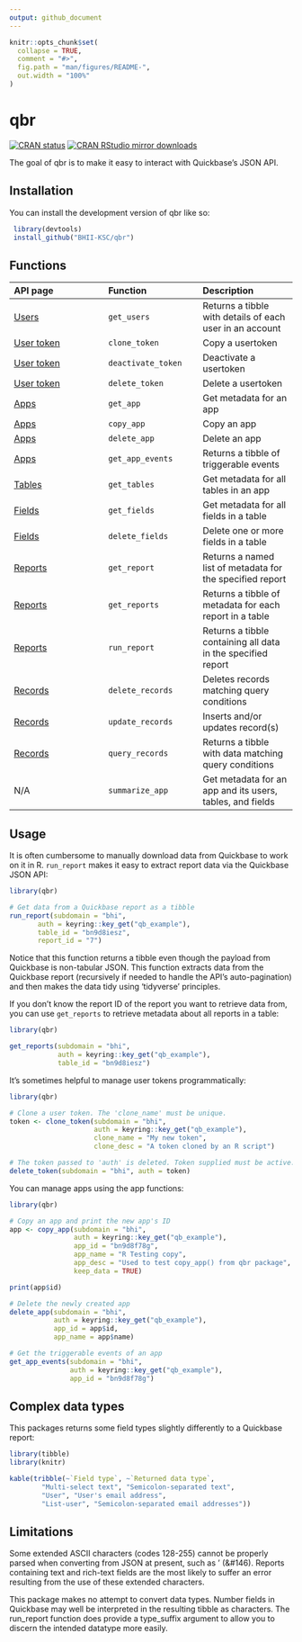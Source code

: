 ```yaml
---
output: github_document
---
```


<!-- README.md is generated from README.Rmd. Please edit that file -->

```r
knitr::opts_chunk$set(
  collapse = TRUE,
  comment = "#>",
  fig.path = "man/figures/README-",
  out.width = "100%"
)
```

# qbr

<!-- badges: start -->
[![CRAN status](https://www.r-pkg.org/badges/version/qbr)](https://cran.r-project.org/package=qbr)
[![CRAN RStudio mirror downloads](https://cranlogs.r-pkg.org/badges/qbr)](https://cran.r-project.org/package=qbr)
<!-- badges: end -->

The goal of qbr is to make it easy to interact with Quickbase's JSON API.

## Installation

You can install the development version of qbr like so:

``` r
 library(devtools)
 install_github("BHII-KSC/qbr")
```

## Functions

|API page|Function|Description|
|:---|:---|:---|
|[Users](https://developer.quickbase.com/operation/getUsers)|`get_users`|Returns a tibble with details of each user in an account|
|[User token](https://developer.quickbase.com/operation/cloneUserToken)|`clone_token`|Copy a usertoken|
|[User token](https://developer.quickbase.com/operation/deactivateUserToken)|`deactivate_token`|Deactivate a usertoken|
|[User token](https://developer.quickbase.com/operation/deleteUserToken)|`delete_token`|Delete a usertoken|
|[Apps](https://developer.quickbase.com/operation/getApp)|`get_app`|Get metadata for an app|
|[Apps](https://developer.quickbase.com/operation/copyApp)|`copy_app`|Copy an app|
|[Apps](https://developer.quickbase.com/operation/deleteApp)|`delete_app`|Delete an app|
|[Apps](https://developer.quickbase.com/operation/getAppEvents)|`get_app_events`|Returns a tibble of triggerable events|
|[Tables](https://developer.quickbase.com/operation/getAppTables)|`get_tables`|Get metadata for all tables in an app|
|[Fields](https://developer.quickbase.com/operation/getFields)|`get_fields`|Get metadata for all fields in a table|
|[Fields](https://developer.quickbase.com/operation/deleteFields)|`delete_fields`|Delete one or more fields in a table|
|[Reports](https://developer.quickbase.com/operation/getReport)|`get_report`|Returns a named list of metadata for the specified report|
|[Reports](https://developer.quickbase.com/operation/getTableReports)|`get_reports`|Returns a tibble of metadata for each report in a table|
|[Reports](https://developer.quickbase.com/operation/runReport)|`run_report`|Returns a tibble containing all data in the specified report|
|[Records](https://developer.quickbase.com/operation/deleteRecords)|`delete_records`|Deletes records matching query conditions|
|[Records](https://developer.quickbase.com/operation/upsert)|`update_records`|Inserts and/or updates record(s)|
|[Records](https://developer.quickbase.com/operation/runQuery)|`query_records`|Returns a tibble with data matching query conditions|
|N/A|`summarize_app`|Get metadata for an app and its users, tables, and fields|

## Usage

It is often cumbersome to manually download data from Quickbase to work on it in R.
`run_report` makes it easy to extract report data via the Quickbase JSON API:

```r
library(qbr)

# Get data from a Quickbase report as a tibble
run_report(subdomain = "bhi",
       auth = keyring::key_get("qb_example"),
       table_id = "bn9d8iesz",
       report_id = "7")

```

Notice that this function returns a tibble even though the payload from Quickbase
is non-tabular JSON. This function extracts data from the Quickbase report 
(recursively if needed to handle the API's auto-pagination) and then makes the
data tidy using 'tidyverse' principles. 


If you don't know the report ID of the report you want to retrieve data from,
you can use `get_reports` to retrieve metadata about all reports in a table:

```r
library(qbr)

get_reports(subdomain = "bhi",
            auth = keyring::key_get("qb_example"),
            table_id = "bn9d8iesz")
```


It's sometimes helpful to manage user tokens programmatically:

```r
library(qbr)

# Clone a user token. The 'clone_name' must be unique. 
token <- clone_token(subdomain = "bhi", 
                     auth = keyring::key_get("qb_example"),
                     clone_name = "My new token",
                     clone_desc = "A token cloned by an R script")

# The token passed to 'auth' is deleted. Token supplied must be active.
delete_token(subdomain = "bhi", auth = token)

```


You can manage apps using the app functions:
```r
library(qbr)

# Copy an app and print the new app's ID
app <- copy_app(subdomain = "bhi",
                auth = keyring::key_get("qb_example"),
          	    app_id = "bn9d8f78g",
          	    app_name = "R Testing copy",
          	    app_desc = "Used to test copy_app() from qbr package",
          	    keep_data = TRUE)

print(app$id)

# Delete the newly created app
delete_app(subdomain = "bhi",
           auth = keyring::key_get("qb_example"),
           app_id = app$id,
           app_name = app$name)

# Get the triggerable events of an app
get_app_events(subdomain = "bhi",
               auth = keyring::key_get("qb_example"),
               app_id = "bn9d8f78g")

```

## Complex data types

This packages returns some field types slightly differently to a Quickbase report:
```r
library(tibble)
library(knitr)

kable(tribble(~`Field type`, ~`Returned data type`,
        "Multi-select text", "Semicolon-separated text",
        "User", "User's email address",
        "List-user", "Semicolon-separated email addresses"))
```


## Limitations

Some extended ASCII characters (codes 128-255) cannot be properly parsed when 
converting from JSON at present, such as ’ (&#146). Reports containing text and 
rich-text fields are the most likely to suffer an error resulting from the use of 
these extended characters. 

This package makes no attempt to convert data types. Number fields in Quickbase
may well be interpreted in the resulting tibble as characters. The run_report function
does provide a type_suffix argument to allow you to discern the intended datatype
more easily.


